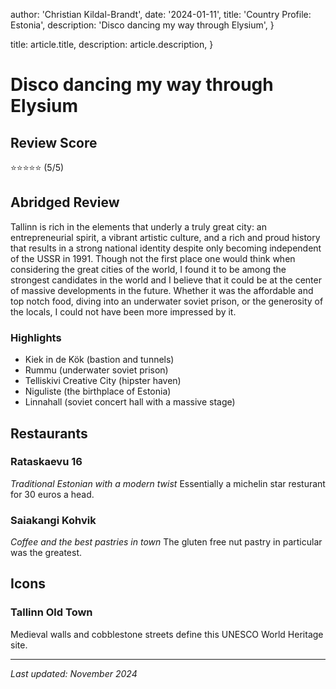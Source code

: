 
  author: 'Christian Kildal-Brandt',
  date: '2024-01-11',
  title: 'Country Profile: Estonia',
  description:
    'Disco dancing my way through Elysium',
}

  title: article.title,
  description: article.description,
}


# Disco dancing my way through Elysium

## Review Score
⭐⭐⭐⭐⭐ (5/5)

## Abridged Review
Tallinn is rich in the elements that underly a truly great city: an entrepreneurial spirit, a vibrant artistic culture, and a rich and proud history that results in a strong national identity despite only becoming independent of the USSR in 1991. 
Though not the first place one would think when considering the great cities of the world, I found it to be among the strongest candidates in the world and I believe that it could be at the center of massive developments in the future. 
Whether it was the affordable and top notch food, diving into an underwater soviet prison, or the generosity of the locals, I could not have been more impressed by it.


### Highlights
- Kiek in de Kök (bastion and tunnels)
- Rummu (underwater soviet prison)
- Telliskivi Creative City (hipster haven)
- Niguliste (the birthplace of Estonia)
- Linnahall (soviet concert hall with a massive stage)

## Restaurants
### Rataskaevu 16
*Traditional Estonian with a modern twist*
Essentially a michelin star resturant for 30 euros a head.

### Saiakangi Kohvik
*Coffee and the best pastries in town*
The gluten free nut pastry in particular was the greatest.


## Icons
### Tallinn Old Town
Medieval walls and cobblestone streets define this UNESCO World Heritage site.

---

*Last updated: November 2024*